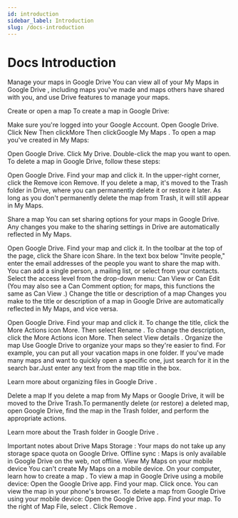 ```yaml
---
id: introduction
sidebar_label: Introduction
slug: /docs-introduction
---
```


# Docs Introduction

Manage your maps in Google Drive
You can view all of your My Maps in Google Drive , including maps you've made and maps others have shared with you, and use Drive features to manage your maps.

Create or open a map
To create a map in Google Drive:

Make sure you're logged into your Google Account.
Open Google Drive.
Click New Then clickMore Then clickGoogle My Maps .
To open a map you've created in My Maps:

Open Google Drive.
Click My Drive.
Double-click the map you want to open.
To delete a map in Google Drive, follow these steps:

Open Google Drive.
Find your map and click it.
In the upper-right corner, click the Remove icon Remove.
If you delete a map, it's moved to the Trash folder in Drive, where you can permanently delete it or restore it later. As long as you don't permanently delete the map from Trash, it will still appear in My Maps.

Share a map
You can set sharing options for your maps in Google Drive. Any changes you make to the sharing settings in Drive are automatically reflected in My Maps.

Open Google Drive.
Find your map and click it.
In the toolbar at the top of the page, click the Share icon Share.
In the text box below "Invite people," enter the email addresses of the people you want to share the map with. You can add a single person, a mailing list, or select from your contacts.
Select the access level from the drop-down menu: Can View or Can Edit (You may also see a Can Comment option; for maps, this functions the same as Can View .)
Change the title or description of a map
Changes you make to the title or description of a map in Google Drive are automatically reflected in My Maps, and vice versa.

Open Google Drive.
Find your map and click it.
To change the title, click the More Actions icon More. Then select Rename .
To change the description, click the More Actions icon More. Then select View details .
Organize the map
Use Google Drive to organize your maps so they're easier to find. For example, you can put all your vacation maps in one folder. If you've made many maps and want to quickly open a specific one, just search for it in the search bar.Just enter any text from the map title in the box.

Learn more about organizing files in Google Drive .

Delete a map
If you delete a map from My Maps or Google Drive, it will be moved to the Drive Trash.To permanently delete (or restore) a deleted map, open Google Drive, find the map in the Trash folder, and perform the appropriate actions.

Learn more about the Trash folder in Google Drive .

Important notes about Drive Maps
Storage : Your maps do not take up any storage space quota on Google Drive.
Offline sync : Maps is only available in Google Drive on the web, not offline.
View My Maps on your mobile device
You can't create My Maps on a mobile device. On your computer, learn how to create a map . To view a map in Google Drive using a mobile device:
Open the Google Drive app.
Find your map.
Click once.
You can view the map in your phone's browser.
To delete a map from Google Drive using your mobile device:
Open the Google Drive app.
Find your map.
To the right of Map File, select .
Click Remove .